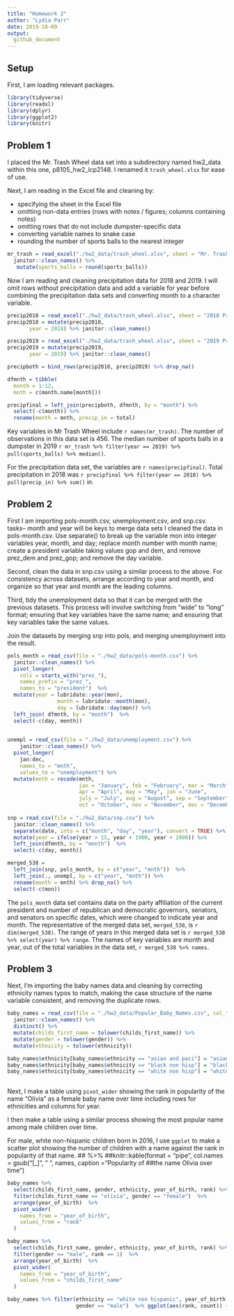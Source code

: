 ```yaml
---
title: "Homework 2"
author: "Lydia Parr" 
date: 2019-10-09
output: 
  github_document
---
```


## Setup 

First, I am loading relevant packages. 

```r

library(tidyverse)
library(readxl)
library(dplyr)
library(ggplot2)
library(knitr)

```

## Problem 1

I placed the Mr. Trash Wheel data set into a subdirectory named hw2_data
within this one, p8105_hw2_lcp2148. I renamed it `trash_wheel.xlsx` for 
ease of use. 

Next, I am reading in the Excel file and cleaning by: 

- specifying the sheet in the Excel file 
- omitting non-data entries (rows with notes / figures; columns containing
notes) 
- omitting rows that do not include dumpster-specific data
- converting variable names to snake case
- rounding the number of sports balls to the nearest integer

```r

mr_trash = read_excel("./hw2_data/trash_wheel.xlsx", sheet = "Mr. Trash Wheel", cellranger::cell_cols(1:14)) %>% drop_na() %>%
  janitor::clean_names() %>% 
   mutate(sports_balls = round(sports_balls))

``` 

Now I am reading and cleaning precipitation data for 2018 and 2019. I will
omit rows without precipitation data and add a variable for year before
combining the precipitation data sets and converting month to a
character variable.

```r

precip2018 = read_excel("./hw2_data/trash_wheel.xlsx", sheet = "2018 Precipitation", skip = 1)
precip2018 = mutate(precip2018, 
       year = 2018) %>% janitor::clean_names()

precip2019 = read_excel("./hw2_data/trash_wheel.xlsx", sheet = "2019 Precipitation", skip = 1)
precip2019 = mutate(precip2019, 
       year = 2019) %>% janitor::clean_names()

precipboth = bind_rows(precip2018, precip2019) %>% drop_na() 

dfmnth = tibble(
  month = 1:12, 
  mnth = c(month.name[month]))

precipfinal = left_join(precipboth, dfmnth, by = "month") %>% 
  select(-c(month)) %>% 
  rename(month = mnth, precip_in = total)

``` 

Key variables in Mr Trash Wheel include `r names(mr_trash)`.  The number of observations in this data set is 456. The median number of sports balls in a dumpster in 2019 `r mr_trash %>% filter(year == 2019) %>% pull(sports_balls) %>% median()`.

For the precipitation data set, the variables are `r names(precipfinal)`. Total precipitation in 2018 was `r precipfinal %>% filter(year == 2018) %>% pull(precip_in) %>% sum()` in. 

## Problem 2

First I am importing pols-month.csv, unemployment.csv, and snp.csv. 
tasks-- month and year will be keys to merge data sets
I cleaned the data in pols-month.csv. Use separate() to break up the variable mon into integer variables year, month, and day; replace month number with month name; create a president variable taking values gop and dem, and remove prez_dem and prez_gop; and remove the day variable.

Second, clean the data in snp.csv using a similar process to the above. For consistency across datasets, arrange according to year and month, and organize so that year and month are the leading columns.

Third, tidy the unemployment data so that it can be merged with the previous datasets. This process will involve switching from “wide” to “long” format; ensuring that key variables have the same name; and ensuring that key variables take the same values.

Join the datasets by merging snp into pols, and merging unemployment into the result.
  

```r

pols_month = read_csv(file = "./hw2_data/pols-month.csv") %>%
  janitor::clean_names() %>% 
  pivot_longer(
    cols = starts_with("prez_"),
    names_prefix = "prez_",
    names_to = "president")  %>%
  mutate(year = lubridate::year(mon), 
                month = lubridate::month(mon), 
                day = lubridate::day(mon)) %>% 
  left_join( dfmnth, by = "month")  %>% 
  select(-c(day, month))

  
unempl = read_csv(file = "./hw2_data/unemployment.csv") %>%
    janitor::clean_names() %>%
  pivot_longer(
    jan:dec,
    names_to = "mnth",
    values_to = "unemployment") %>%
  mutate(mnth = recode(mnth,
                       jan = "January", feb = "February", mar = "March", 
                       apr = "April", may = "May", jun = "June", 
                       july = "July", aug = "August", sep = "September", 
                       oct = "October", nov = "November", dec = "December"))
  
snp = read_csv(file = "./hw2_data/snp.csv") %>%
  janitor::clean_names() %>%
  separate(date, into = c("month", "day", "year"), convert = TRUE) %>%
  mutate(year = ifelse(year > 15, year + 1900, year + 2000)) %>% 
  left_join(dfmnth, by = "month")  %>% 
  select(-c(day, month))

merged_538 =
  left_join(snp, pols_month, by = c("year", "mnth"))  %>% 
  left_join(., unempl, by = c("year", "mnth")) %>% 
  rename(month = mnth) %>% drop_na() %>% 
  select(-c(mon))

```

The `pols_month` data set contains data on the party affiliation of the current president and number of republican and democratic governors, senators, and senators on specific dates, which were changed to indicate year and month. The representative of the merged data set, `merged_538`, is `r dim(merged_538)`. The range of years in this merged data set is `r merged_538 %>% select(year) %>% range`. The names of key variables are month and year, out of the total variables in the data set, `r merged_538 %>% names`. 

## Problem 3 

Next, I'm importing the baby names data and cleaning by correcting ethnicity names typos to match, making the case structure of the name variable consistent, and removing the duplicate rows. 

```r

baby_names = read_csv(file = "./hw2_data/Popular_Baby_Names.csv", col_types = "dcccdd")  %>%
  janitor::clean_names() %>%
  distinct() %>%
  mutate(childs_first_name = tolower(childs_first_name)) %>%
  mutate(gender = tolower(gender)) %>%
  mutate(ethnicity = tolower(ethnicity)) 

baby_names$ethnicity[baby_names$ethnicity == "asian and paci"] = "asian and pacific islander" 
baby_names$ethnicity[baby_names$ethnicity == "black non hisp"] = "black non hispanic" 
baby_names$ethnicity[baby_names$ethnicity == "white non hisp"] = "white non hispanic"
  
```

Next, I make a table using `pivot_wider` showing the rank in popularity of the 
name “Olivia” as a female baby name over time including rows for ethnicities 
and columns for year. 

I then make a table using a similar process showing the most popular name among 
male children over time.

For male, white non-hispanic children born in 2016, I use `ggplot` to make a 
scatter plot showing the number of children with a name against the rank in 
popularity of that name.
## %>%
##knitr::kable(format = "pipe", col.names = gsub("[_]", " ", names, caption = "Popularity of  ##the name Olivia over time")
 

```r

baby_names %>%  
  select(childs_first_name, gender, ethnicity, year_of_birth, rank) %>%  
  filter(childs_first_name == "olivia", gender == "female")  %>%
  arrange(year_of_birth)  %>%
  pivot_wider(
    names_from = "year_of_birth",
    values_from = "rank"
  ) 

baby_names %>%  
  select(childs_first_name, gender, ethnicity, year_of_birth, rank) %>%  
  filter(gender == "male", rank == 1)  %>%
  arrange(year_of_birth)  %>%
  pivot_wider(
    names_from = "year_of_birth",
    values_from = "childs_first_name"
  ) 

baby_names %>% filter(ethnicity == "white non hispanic", year_of_birth == 2016, 
                      gender == "male")  %>% ggplot(aes(rank, count)) + geom_point(size = 0.5) + ggtitle("Number and rank of names among white male children born in 2016")

```
